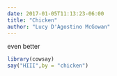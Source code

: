 ```yaml
---
date: 2017-01-05T11:13:23-06:00
title: "Chicken"
author: "Lucy D'Agostino McGowan"
---
```


even better

```r
library(cowsay)
say("HIII",by = "chicken")
```